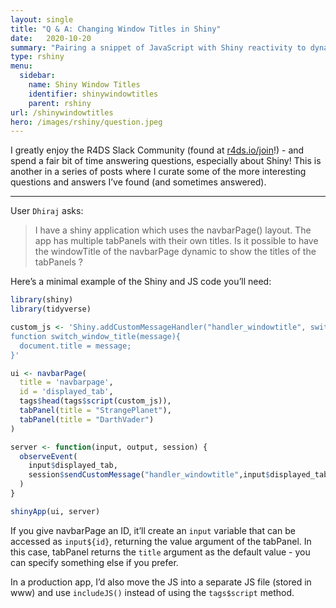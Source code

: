 ```yaml
---
layout: single
title: "Q & A: Changing Window Titles in Shiny"
date:   2020-10-20
summary: "Pairing a snippet of JavaScript with Shiny reactivity to dynamically change the window title"
type: rshiny
menu:
  sidebar:
    name: Shiny Window Titles
    identifier: shinywindowtitles
    parent: rshiny
url: /shinywindowtitles
hero: /images/rshiny/question.jpeg
---
```


I greatly enjoy the R4DS Slack Community (found at [r4ds.io/join](r4ds.io/join)!) - and spend a fair bit of time answering questions, especially about Shiny! This is another in a series of posts where I curate some of the more interesting questions and answers I've found (and sometimes answered).

<hr>

User `Dhiraj` asks:

> I have a shiny application which uses the navbarPage() layout. The app has multiple tabPanels with their own titles. Is it possible to have the windowTitle of the navbarPage dynamic to show the titles of the tabPanels ?

Here's a minimal example of the Shiny and JS code you'll need:

```r

library(shiny)
library(tidyverse)

custom_js <- 'Shiny.addCustomMessageHandler("handler_windowtitle", switch_window_title );
function switch_window_title(message){
  document.title = message;
}'

ui <- navbarPage(
  title = 'navbarpage',
  id = 'displayed_tab',
  tags$head(tags$script(custom_js)),
  tabPanel(title = "StrangePlanet"),
  tabPanel(title = "DarthVader")
)

server <- function(input, output, session) {
  observeEvent(
    input$displayed_tab,
    session$sendCustomMessage("handler_windowtitle",input$displayed_tab)
  )
}

shinyApp(ui, server)
```


If you give navbarPage an ID, it'll create an `input` variable that can be accessed as `input${id}`, returning the value argument of the tabPanel. In this case, tabPanel returns the `title` argument as the default value - you can specify something else if you prefer. 

In a production app, I'd also move the JS into a separate JS file (stored in www) and use `includeJS()` instead of using the `tags$script` method. 
